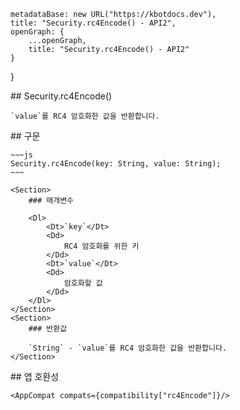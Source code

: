 
    metadataBase: new URL("https://kbotdocs.dev"),
    title: "Security.rc4Encode() - API2",
    openGraph: {
        ...openGraph,
        title: "Security.rc4Encode() - API2"
    }
}

<Section>
    ## Security.rc4Encode()

    `value`를 RC4 암호화한 값을 반환합니다.
</Section>
<Section>
    ## 구문

    ~~~js
    Security.rc4Encode(key: String, value: String);
    ~~~

    <Section>
        ### 매개변수

        <Dl>
            <Dt>`key`</Dt>
            <Dd>
                RC4 암호화를 위한 키
            </Dd>
            <Dt>`value`</Dt>
            <Dd>
                암호화할 값
            </Dd>
        </Dl>
    </Section>
    <Section>
        ### 반환값

        `String` - `value`를 RC4 암호화한 값을 반환합니다.
    </Section>
</Section>
<Section>
    ## 앱 호환성

    <AppCompat compats={compatibility["rc4Encode"]}/>
</Section>